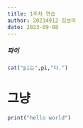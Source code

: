 ```yaml
---
title: 1주차 연습
author: 20234912 김보라
date: 2023-09-08
---
```

##### 파이
```r
cat("pi는",pi,"다.")
```

# 그냥
```r
print("hello world")
```